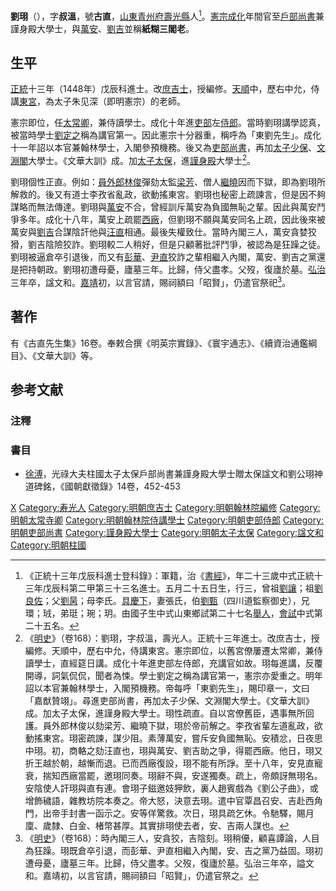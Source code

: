 {{明清人物信息框
| 姓名 = 劉珝
| 原名 =
| 圖片名稱= 
| 圖片大小 =
| 圖片說明 = 
| 最高職務 = 光祿大夫柱國太子太保戶部尚書兼謹身殿大學士
| 國家 = 大明 
| 爵位 =
| 籍貫 = [[山東|山東]][[青州府|青州府]][[壽光縣|壽光縣]]
| 族裔 = 
| 旗籍 = 
| 字號 = 字叔溫，號古直
| 諡號 = 文和
| 出生日期 = 宣德元年（1426年）五月二十五日
| 出生地點 =
| 逝世日期 = 弘治三年（1490年）
| 逝世地點 =
| 墓葬 =
| 配偶 = 張氏
| 親屬 = 曾祖 劉讓，祖 劉良佐<br>父 劉昺，母 李氏
| 出身 =
* 正統十三年戊辰科進士出身
| 經歷 =
| 著作 =  
*《古直先生集》16卷
}}
'''劉珝'''（{{bd|1426年||1490年|catIdx=L}}），字'''叔溫'''，號'''古直'''，[[山東|山東]][[青州府|青州府]][[壽光縣|壽光縣]]人<ref>《正統十三年戊辰科進士登科錄》：軍籍，治《[[書經|書經]]》，年二十三歲中式正統十三年戊辰科第二甲第三十三名進士。五月二十五日生，行三，曾祖[[劉讓|劉讓]]；祖[[劉良佐|劉良佐]]；父[[劉昺|劉昺]]；母李氏。[[具慶下|具慶下]]，妻張氏，伯[[劉甄|劉甄]]（四川道監察御史），兄環；珬，弟珽；琬；玥。由國子生中式山東鄉試第二十七名[[舉人|舉人]]，[[會試|會試]]中式第二十五名。</ref>。[[明憲宗|憲宗]][[成化|成化]]年間官至[[戶部尚書|戶部尚書]]兼謹身殿大學士，與[[萬安_(正統進士)|萬安]]、[[劉吉|劉吉]]並稱'''紙糊三閣老'''。

==生平==
[[正统_(年号)|正統]]十三年（1448年）戊辰科進士。改[[庶吉士|庶吉士]]，授編修。[[天顺_(明朝)|天順]]中，歷右中允，侍講[[東宮|東宮]]，為太子朱见深（即明憲宗）的老師。

憲宗即位，任[[太常寺|太常卿]]，兼侍讀學士。成化十年進[[吏部|吏部]]左[[侍郎|侍郎]]。當時劉珝講學認真，被當時學士[[劉定之|劉定之]]稱為講官第一。因此憲宗十分器重，稱呼為「東劉先生」。成化十一年詔以本官兼翰林學士，入閣參預機務。後又為[[吏部尚書|吏部尚書]]，再加[[太子少保|太子少保]]、[[文淵閣|文淵閣]]大學士。《文華大訓》成。加[[太子太保|太子太保]]，進[[保和殿|謹身殿]]大學士<ref>《[[明史|明史]]》（卷168）：劉珝，字叔溫，壽光人。正統十三年進士。改庶吉士，授編修。天順中，歷右中允，侍講東宮。憲宗即位，以舊宮僚屢遷太常卿，兼侍讀學士，直經筵日講。成化十年進吏部左侍郎，充講官如故。珝每進講，反覆開導，詞氣侃侃，聞者為悚。學士劉定之稱為講官第一，憲宗亦愛重之。明年詔以本官兼翰林學士，入閣預機務。帝每呼「東劉先生」，賜印章一，文曰「嘉猷贊翊」。尋進吏部尚書，再加太子少保、文淵閣大學士。《文華大訓》成。加太子太保，進謹身殿大學士。珝性疏直。自以宮僚舊臣，遇事無所回護。員外郎林俊以劾梁芳、繼曉下獄，珝於帝前解之。李孜省輩左道亂政，欲動搖東宮。珝密疏諫，謀少阻。素薄萬安，嘗斥安負國無恥。安積忿，日夜思中珝。初，商輅之劾汪直也，珝與萬安、劉吉助之爭，得罷西廠。他日，珝又折王越於朝，越慚而退。已而西廠復設，珝不能有所諍。至十八年，安見直寵衰，揣知西廠當罷，邀珝同奏。珝辭不與，安遂獨奏。疏上，帝頗訝無珝名。安陰使人訐珝與直有連。會珝子鎡邀妓狎飲，裏人趙賓戲為《劉公子曲》，或增飾穢語，雜教坊院本奏之。帝大怒，決意去珝。遣中官覃昌召安、吉赴西角門，出帝手封書一函示之。安等佯驚救。次日，珝具疏乞休。令馳驛，賜月廩、歲隸、白金、楮幣甚厚。其實排珝使去者，安、吉兩人謀也。</ref>。

劉珝個性正直。例如：[[員外郎|員外郎]][[林俊|林俊]]彈劾太監[[梁芳|梁芳]]、僧人[[繼曉|繼曉]]因而下獄，即為劉珝所解救的。後又有道士李孜省亂政，欲動搖東宮。劉珝也秘密上疏諫言，但是因不夠謀略而無法傳達。劉珝與[[万安_(明朝官员)|萬安]]不合，曾經訓斥萬安為負國無恥之輩。因此與萬安鬥爭多年。成化十八年，萬安上疏罷[[西廠|西廠]]，但劉珝不願與萬安同名上疏，因此後來被萬安與[[劉吉|劉吉]]合謀陰訐他與[[汪直|汪直]]相通。最後失權致仕。當時內閣三人，萬安貪婪狡猾，劉吉陰險狡詐。劉珝較二人稍好，但是只顧著批評鬥爭，被認為是狂躁之徒。劉珝被逼倉卒引退後，而又有[[彭華|彭華]]、[[尹直|尹直]]狡詐之輩相繼入內閣，萬安、劉吉之黨還是把持朝政。劉珝初遭母憂，廬墓三年。比歸，侍父盡孝。父歿，復廬於墓。[[弘治_(明朝)|弘治]]三年卒，諡文和。[[嘉靖|嘉靖]]初，以言官請，賜祠額曰「昭賢」，仍遣官祭祀<ref>《[[明史|明史]]》（卷168）：時內閣三人，安貪狡，吉陰刻。珝稍優，顧喜譚論，人目為狂躁。珝既倉卒引退，而彭華、尹直相繼入內閣，安、吉之黨乃益固。珝初遭母憂，廬墓三年。比歸，侍父盡孝。父歿，復廬於墓。弘治三年卒，謚文和。嘉靖初，以言官請，賜祠額曰「昭賢」，仍遣官祭之。</ref>。

==著作==
有《古直先生集》16卷。奉敕合撰《明英宗實錄》、《寰宇通志》、《續資治通鑑綱目》、《文華大訓》等。

==参考文献==
===注釋===
{{wikisource|明史/卷168}}
{{Reflist}}

===書目===
*[[徐溥|徐溥]]，光祿大夫柱國太子太保戶部尚書兼謹身殿大學士贈太保諡文和劉公珝神道碑銘，《國朝獻徵錄》14卷，452-453

{{正統十三年戊辰科殿試金榜}}

{{规范控制}}

{{DEFAULTSORT:Liu刘}}
[[Category:刘姓|X]]
[[Category:寿光人|Category:寿光人]]
[[Category:明朝庶吉士|Category:明朝庶吉士]]
[[Category:明朝翰林院編修|Category:明朝翰林院編修]]
[[Category:明朝太常寺卿|Category:明朝太常寺卿]]
[[Category:明朝翰林院侍講學士|Category:明朝翰林院侍講學士]]
[[Category:明朝吏部侍郎|Category:明朝吏部侍郎]]
[[Category:明朝吏部尚書|Category:明朝吏部尚書]]
[[Category:謹身殿大學士|Category:謹身殿大學士]]
[[Category:明朝太子太保|Category:明朝太子太保]]
[[Category:諡文和|Category:諡文和]]
[[Category:明朝柱國|Category:明朝柱國]]